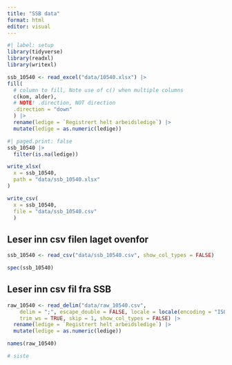 ```yaml
---
title: "SSB data"
format: html
editor: visual
---
```


```r
#| label: setup
library(tidyverse)
library(readxl)
library(writexl)
```

```r
ssb_10540 <- read_excel("data/10540.xlsx") |>
fill(
  # column to fill, Note use of c() when multiple columns
  c(kom, alder),
  # NOTE! .direction, NOT direction
  .direction = "down"
  ) |> 
  rename(ledige = `Registrert helt arbeidsledige`) |> 
  mutate(ledige = as.numeric(ledige))
```

```r
#| paged.print: false
ssb_10540 |>
  filter(is.na(ledige)) 
```

```r
write_xlsx(
  x = ssb_10540,
  path = "data/ssb_10540.xlsx"
)

write_csv(
  x = ssb_10540,
  file = "data/ssb_10540.csv"
  )
```

## Leser inn csv filen laget ovenfor

```r
ssb_10540 <- read_csv("data/ssb_10540.csv", show_col_types = FALSE)
```

```r
spec(ssb_10540)
```

## Leser inn csv fil fra SSB

```r
raw_10540 <- read_delim("data/raw_10540.csv", 
    delim = ";", escape_double = FALSE, locale = locale(encoding = "ISO-8859-1"), 
    trim_ws = TRUE, skip = 1, show_col_types = FALSE) |> 
  rename(ledige = `Registrert helt arbeidsledige`) |> 
  mutate(ledige = as.numeric(ledige))
```

```r
names(raw_10540)
```

```r
# siste
```
